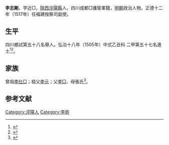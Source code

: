 {{明清人物信息框
| 姓名 = 李志剛 
| 原名 =
| 圖片名稱= 
| 圖片大小 =
| 圖片說明 = 
| 最高職務 =
| 國家 = 大明中憲大夫福建按察司副使 
| 爵位 =
| 籍貫 = [[陝西|陝西]][[涇陽縣|涇陽縣]]
| 族裔 = 
| 字號 = 
| 諡號 =
| 出生日期 = 三月初八日
| 出生地點 =
| 逝世日期 = 卒年不詳 
| 逝世地點 =
| 墓葬 =
| 配偶 = 党氏
| 親屬 = 曾祖[[李仕□|李仕□]]，祖[[李元|李元]]，父[[李□|李□]]，母張氏
| 出身 =
* 弘治十八年乙丑科進士出身
| 經歷 =
| 著作 = 
}}
'''李志剛 '''{{BD|1448年||？年||}}，字近□，[[陝西|陝西]][[涇陽縣|涇陽縣]]人，四川成都□護衛軍籍，[[明朝|明朝]]政治人物。正德十二年（1517年）任福建按察司副使。

== 生平 ==
四川鄉試第五十八名舉人。弘治十八年（1505年）中式乙丑科<!---會試第一百五十七名--->二甲第五十七名進士<ref>{{Cite book|title=《皇明贡举考》卷五|last=（明）[[张朝瑞|张朝瑞]]|first=|publisher=《续修四库全书》史部第828册|year=|isbn=|location=|pages=}}</ref><ref>{{Cite book|title=贡举志五种 上|last=鲁小俊，江俊伟著|first=|publisher=武汉：武汉大学出版社|year=2009|isbn=978-7-307-07043-1|location=|pages=}}</ref>。

== 家族 ==
曾祖[[李仕□|李仕□]]；祖父[[李元|李元]]；父[[李□|李□]]，母張氏<ref>{{Cite book|title=天一阁藏明代科举录选刊 登科录 点校本|last=龚延明主编|first=|publisher=宁波出版社|year=2016|isbn=978-7-5526-2320-8|location=宁波|pages=|quote=《天一閣藏明代科舉錄選刊.登科錄》之《弘治十八年進士登科錄》}}</ref>。

==参考文献==
{{reflist}}

{{弘治十八年乙丑科殿試金榜}}
{{DEFAULTSORT:}}
[[Category:涇陽人|Category:涇陽人]]
[[Category:李姓|Category:李姓]]


{{明朝人物小作品}}